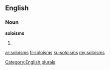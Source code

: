 ==English==

===Noun===
'''soloisms'''

# {{plural of|soloism}}

[[Category:English plurals]]

[[ar:soloisms]]
[[fr:soloisms]]
[[ku:soloisms]]
[[my:soloisms]]